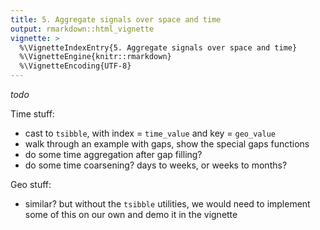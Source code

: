 ```yaml
---
title: 5. Aggregate signals over space and time
output: rmarkdown::html_vignette
vignette: >
  %\VignetteIndexEntry{5. Aggregate signals over space and time}
  %\VignetteEngine{knitr::rmarkdown}
  %\VignetteEncoding{UTF-8}
---
```


*todo*

Time stuff:

- cast to `tsibble`, with index = `time_value` and key = `geo_value`
- walk through an example with gaps, show the special gaps functions
- do some time aggregation after gap filling?
- do some time coarsening? days to weeks, or weeks to months?

Geo stuff:

- similar? but without the `tsibble` utilities, we would need to implement some 
  of this on our own and demo it in the vignette